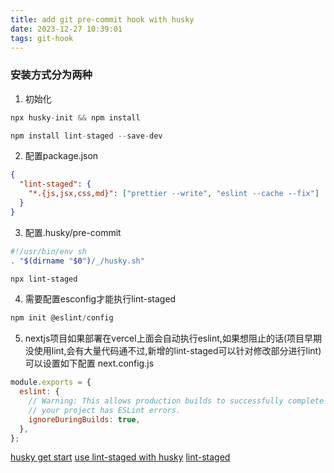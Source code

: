 ```yaml
---
title: add git pre-commit hook with husky
date: 2023-12-27 10:39:01
tags: git-hook
---
```


### 安装方式分为两种

1. 初始化

```javascript
npx husky-init && npm install
```

```javascript
npm install lint-staged --save-dev
```

2. 配置package.json

```json
{
  "lint-staged": {
    "*.{js,jsx,css,md}": ["prettier --write", "eslint --cache --fix"]
  }
}
```

3. 配置.husky/pre-commit

```bash
#!/usr/bin/env sh
. "$(dirname "$0")/_/husky.sh"

npx lint-staged
```

4. 需要配置esconfig才能执行lint-staged

```javascript
npm init @eslint/config
```

5. nextjs项目如果部署在vercel上面会自动执行eslint,如果想阻止的话(项目早期没使用lint,会有大量代码通不过,新增的lint-staged可以针对修改部分进行lint)可以设置如下配置
   next.config.js

```javascript
module.exports = {
  eslint: {
    // Warning: This allows production builds to successfully complete even if
    // your project has ESLint errors.
    ignoreDuringBuilds: true,
  },
};
```

[husky get start](https://typicode.github.io/husky/getting-started.html)
[use lint-staged with husky](https://drag13.io/posts/create-new-nextjs-app-with-prettier-eslint-tests/index.html)
[lint-staged](https://github.com/lint-staged/lint-staged#examples)
